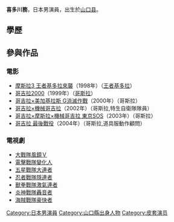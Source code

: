 {{lead section|time=2012-01-31T11:55:29+00:00}}
{{Japanese|japanese=喜多川 務|kana=きたがわ つとむ|romaji=Kitagawa Tsutomu}}
'''喜多川務'''{{BD|1957年|12月21日|||喜多川務}}，日本男演員，出生於[[山口县|山口县]]。

==學歷==

== 參與作品 ==
=== 電影 === 
*[[摩斯拉3_王者基多拉來襲|摩斯拉3 王者基多拉來襲]]（1998年）（[[王者基多拉|王者基多拉]]）
*[[哥吉拉2000|哥吉拉2000]]（1999年）（[[哥斯拉|哥斯拉]]）
*[[哥吉拉×美加基拉斯_G消滅作戰|哥吉拉×美加基拉斯 G消滅作戰]]（2000年）（哥斯拉）
*[[哥吉拉×機械哥吉拉|哥吉拉×機械哥吉拉]]（2002年）（哥斯拉,特生自衛隊隊員）
*[[哥吉拉×摩斯拉×機械哥吉拉_東京SOS|哥吉拉×摩斯拉×機械哥吉拉 東京SOS]]（2003年）（哥斯拉）
*[[哥吉拉_最後戰役|哥吉拉 最後戰役]]（2004年）（哥斯拉,道具服動作顧問）

=== 電視劇 ===
*[[大戰隊風鏡Ｖ|大戰隊風鏡Ｖ]]
*[[電擊戰隊變化人|電擊戰隊變化人]]
*[[五星戰隊大連者|五星戰隊大連者]] 
*[[忍者戰隊隱連者|忍者戰隊隱連者]]
*[[獸拳戰隊激氣連者|獸拳戰隊激氣連者]]
*[[炎神戰隊轟音者|炎神戰隊轟音者]]
*[[海賊戰隊豪快者|海賊戰隊豪快者]]

{{Godzilla}}
{{DEFAULTSORT:Tsutomu Kitagawa}}

[[Category:日本男演員|Category:日本男演員]]
[[Category:山口縣出身人物|Category:山口縣出身人物]]
[[Category:皮套演员|Category:皮套演员]]